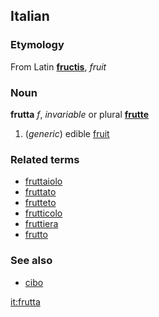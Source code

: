 ==Italian==
===Etymology===
From Latin '''[[fructis]]''', ''fruit''

===Noun===
'''frutta''' ''f'', ''invariable'' or plural '''[[frutte]]'''

# (''generic'') edible [[fruit]]

===Related terms===
*[[fruttaiolo]]
*[[fruttato]]
*[[frutteto]]
*[[frutticolo]]
*[[fruttiera]]
*[[frutto]]

===See also===
*[[cibo]]

[[it:frutta]]